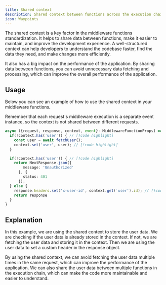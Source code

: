 ```yaml
---
title: Shared context
description: Shared context between functions across the execution chain
icon: Waypoints
---
```



The shared context is a key factor in the middleware functions standardization. It helps to share data between functions, make it easier to maintain, and improve the development experience. A well-structured context can help developers to understand the codebase faster, find the data they need, and make changes more efficiently.

It also has a big impact on the performance of the application. By sharing data between functions, you can avoid unnecessary data fetching and processing, which can improve the overall performance of the application.

## Usage

Below you can see an example of how to use the shared context in your middleware functions.

<Callout type="warn">
  Remember that each request's middleware execution is a separate event instance, so the context is not shared between different requests.
</Callout>

```ts title="_middleware.ts"
async ({request, response, context, event}: MiddlewareFunctionProps) => {
  if(!context.has('user')) { // [!code highlight]
    const user = await fetchUser();
    context.set('user', user); // [!code highlight]
  }

  if(!context.has('user')) { // [!code highlight]
    return NextResponse.json({
        message: 'Unauthorized'
      }, {
        status: 401
      });
  } else {
    response.headers.set('x-user-id', context.get('user').id); // [!code highlight]
    return response
  }
}
```

## Explanation

In this example, we are using the shared context to store the user data. We are checking if the user data is already stored in the context. If not, we are fetching the user data and storing it in the context. Then we are using the user data to set a custom header in the response object.

By using the shared context, we can avoid fetching the user data multiple times in the same request, which can improve the performance of the application. We can also share the user data between multiple functions in the execution chain, which can make the code more maintainable and easier to understand.
